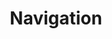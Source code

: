 ---
title: "Navigation"
description: "The navigation throughout the application is smooth and easy gestures."
icon: "map"
---